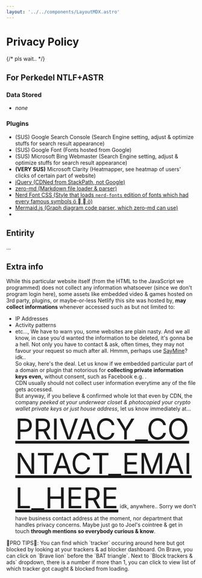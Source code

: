 ```yaml
---
layout: '../../components/LayoutMDX.astro'
---
```

# Privacy Policy
{/* pls wait.. */}
## For Perkedel NTLF+ASTR
### Data Stored
- *none*
### Plugins
- (SUS) Google Search Console (Search Engine setting, adjust & optimize stuffs for search result appearance)
- (SUS) Google Font (Fonts hosted from Google)
- (SUS) Microsoft Bing Webmaster (Search Engine setting, adjust & optimize stuffs for search result appearance)
- **(VERY SUS)** Microsoft Clarity (Heatmapper, see heatmap of users' clicks of certain part of website)
- <a href="https://jquery.com/download/#using-jquery-with-a-cdn" target="_blank" rel="noopener noreferrer">jQuery (CDNed from StackPath, not Google)</a>
- <a href="https://zerodevx.github.io/zero-md/installation/" target="_blank" rel="noopener noreferrer">zero-md (Markdown file loader & parser)</a>
- <a href="https://mshaugh.github.io/nerdfont-webfonts/" target="_blank" rel="noopener noreferrer">Nerd Font CSS (Style that loads `nerd-fonts` edition of fonts which had every famous symbols &#xe24f; &#xea79; &#xea84; &#xe24f;)</a>
- <a href="https://mermaid-js.github.io/mermaid/#/n00b-gettingStarted?id=requirements-for-the-mermaid-api" target="_blank" rel="noopener noreferrer">Mermaid.js (Graph diagram code parser, which zero-md can use)</a>
- 
## Entirity
...
## Extra info
While this particular website itself (from the HTML to the JavaScript we programmed) does not collect any information whatsoever (since we don't program login here), some assets like embedded video & games hosted on 3rd party, plugins, or maybe-or-less Netlify this site was hosted by, <b>may collect informations</b> whenever accessed such as but not limited to: 
- IP Addresses
- Activity patterns
- etc...,
We have to warn you, some websites are plain nasty. And we all know, in case you'd wanted the information to be deleted, it's gonna be a hell. Not only you have to contact & ask, often times, they may not favour your request so much after all. Hmmm, perhaps use <a class="Buttonnize" href="https://www.saymine.com/" target="_blank" rel="noopener noreferrer">SayMine</a>? idk..  
So okay, here's the deal. Let us know if we embedded particular part of a domain or plugin that notorious for <b>collecting private information keys even,</b> without consent, such as Facebook e.g. .  
CDN usually should not collect user information everytime any of the file gets accessed.  
But anyway, if you believe & confirmed whole lot that even by CDN, the company *peeked at your underwear closet & photocopied your crypto wallet private keys or just house address*, let us know immediately at...  
<a class="Buttonnize" href="javascript:void(0)" target="_blank" rel="noopener noreferrer" style="font-size:75px;">PRIVACY_CONTACT_EMAIL_HERE</a>
idk, anywhere.. Sorry we don't have business contact address at the moment, nor department that handles privacy concerns. Maybe just go to Joel's cointree & get in touch **through mentions so everybody curious & know**.

<p class="info">&#xf05a;PRO TIPS&#xf05a;: You can find which `tracker` occuring around here but got blocked by looking at your trackers & ad blocker dashboard.  
    On Brave, you can click on `Brave lion` before the `BAT triangle`. Next to `Block trackers & ads` dropdown, there is a number if more than 1, you can click to view list of which tracker got caught & blocked from loading.
    </p>